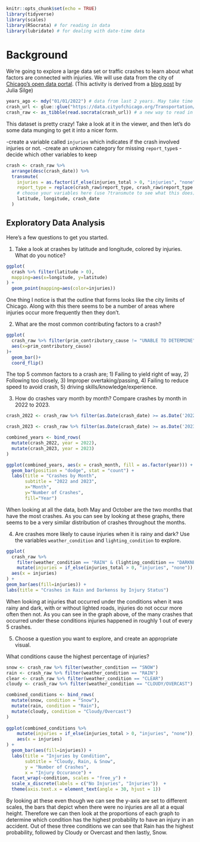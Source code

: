 ```r
knitr::opts_chunk$set(echo = TRUE)
library(tidyverse)
library(scales)
library(RSocrata) # for reading in data
library(lubridate) # for dealing with date-time data
```

# Background

We're going to explore a large data set or traffic crashes to learn about what factors are connected with injuries. We will use data from the city of [Chicago's open data portal](https://data.cityofchicago.org/Transportation/Traffic-Crashes-Crashes/85ca-t3if/about_data). (This activity is derived from a [blog post](https://juliasilge.com/blog/chicago-traffic-model/) by Julia Silge)

```r
years_ago <- mdy("01/01/2022") # data from last 2 years. May take time to load!
crash_url <- glue::glue("https://data.cityofchicago.org/Transportation/Traffic-Crashes-Crashes/85ca-t3if?$where=CRASH_DATE >= '{years_ago}'")
crash_raw <- as_tibble(read.socrata(crash_url)) # a new way to read in data, don't worry about it!
```

This dataset is pretty crazy! Take a look at it in the viewer, and then let's do some data munging to get it into a nicer form. 

  -create a variable called `injuries` which indicates if the crash involved injuries or not.
  -create an unknown category for missing `report_type`s
  -decide which other variables to keep
  
```r
crash <- crash_raw %>%
  arrange(desc(crash_date)) %>%
  transmute(
    injuries = as.factor(if_else(injuries_total > 0, "injuries", "none")),
    report_type = replace(crash_raw$report_type, crash_raw$report_type == "", "Unknown"),
    # choose your variables here (use ?transmute to see what this does)
    latitude, longitude, crash_date
  )
```


## Exploratory Data Analysis

Here's a few questions to get you started. 

1. Take a look at crashes by latitude and longitude, colored by injuries. What do you notice?

```r
ggplot(
  crash %>% filter(latitude > 0),
  mapping=aes(x=longitude, y=latitude)
) +
  geom_point(mapping=aes(color=injuries))
```
One thing I notice is that the outline that forms looks like the city limits of Chicago. Along with this there seems to be a number of areas where injuries occur more frequently then they don't.

2. What are the most common contributing factors to a crash?

```r
ggplot(
  crash_raw %>% filter(prim_contributory_cause != "UNABLE TO DETERMINE"),
  aes(x=prim_contributory_cause)
)+
  geom_bar()+
  coord_flip()
```
The top 5 common factors to a crash are; 1) Failing to yield right of way, 2) Following too closely, 3) Improper overtaking/passing, 4) Failing to reduce speed to avoid crash, 5) driving skills/knowledge/experience.

3. How do crashes vary month by month? Compare crashes by month in 2022 to 2023.

```r

crash_2022 <- crash_raw %>% filter(as.Date(crash_date) >= as.Date('2022-01-01') & as.Date(crash_date) <= as.Date('2022-12-31'))

crash_2023 <- crash_raw %>% filter(as.Date(crash_date) >= as.Date('2023-01-01') & as.Date(crash_date) <= as.Date('2023-12-31'))

combined_years <- bind_rows(
  mutate(crash_2022, year = 2022),
  mutate(crash_2023, year = 2023)
)

ggplot(combined_years, aes(x = crash_month, fill = as.factor(year))) +
  geom_bar(position = "dodge", stat = "count") +
  labs(title = "Crashes by Month", 
       subtitle = "2022 and 2023",
       x="Month",
       y="Number of Crashes",
       fill="Year") 
```
When looking at all the data, both May and October are the two months that have the most crashes. As you can see by looking at these graphs, there seems to be a very similar distribution of crashes throughout the months.

4. Are crashes more likely to cause injuries when it is rainy and dark? Use the variables `weather_condition` and `lighting_condition` to explore.

```r
ggplot(
  crash_raw %>% 
    filter(weather_condition == "RAIN" & (lighting_condition == "DARKNESS" | lighting_condition == "DARKNESS, LIGHTED ROAD")) %>%
    mutate(injuries = if_else(injuries_total > 0, "injuries", "none")),
  aes(x = injuries)
) +
geom_bar(aes(fill=injuries)) +
labs(title = "Crashes in Rain and Darkenss by Injury Status")
```
When looking at injuries that occurred under the conditions when it was rainy and dark, with or without lighted roads, injuries do not occur more often then not. As you can see in the graph above, of the many crashes that occurred under these conditions injuries happened in roughly 1 out of every 5 crashes. 

5. Choose a question you want to explore, and create an appropriate visual.

What conditions cause the highest percentage of injuries?
```r
snow <- crash_raw %>% filter(weather_condition == "SNOW")
rain <- crash_raw %>% filter(weather_condition == "RAIN")
clear <- crash_raw %>% filter(weather_condition == "CLEAR")
cloudy <- crash_raw %>% filter(weather_condition == "CLOUDY/OVERCAST")

combined_conditions <- bind_rows(
  mutate(snow, condition = "Snow"),
  mutate(rain, condition = "Rain"),
  mutate(cloudy, condition = "Cloudy/Overcast")
)
  
ggplot(combined_conditions %>%
    mutate(injuries = if_else(injuries_total > 0, "injuries", "none")), 
    aes(x = injuries)
) +
  geom_bar(aes(fill=injuries)) +
  labs(title = "Injuries by Condition", 
       subtitle = "Cloudy, Rain, & Snow",
       y = "Number of Crashes",
       x = "Injury Occurance") +
  facet_wrap(~condition, scales = "free_y") +
  scale_x_discrete(labels = c("No Injuries", "Injuries"))  +
  theme(axis.text.x = element_text(angle = 30, hjust = 1))
```
By looking at these even though we can see the y-axis are set to different scales, the bars that depict when there were no injuries are all at a equal height. Therefore we can then look at the proportions of each graph to determine which condition has the highest probability to have an injury in an accident. Out of these three conditions we can see that Rain has the highest probability, followed by Cloudy or Overcast and then lastly, Snow.

